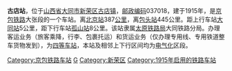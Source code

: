 {{noteTA
|1=zh-cn:始发车次; zh-hk:列車班次;
|2=zh-cn:车次; zh-hk:班次;
}}
{{Infobox China railway station
|车站名称 = 古店站
|图片 = 
|图片介绍 = 
|其他名称 = 
|车站拼音 = Gudian
|英文名称 = Gudian Railway Station
|车站代码 = 
|车站地址 = [[山西省|山西省]][[大同县|大同县]][[新荣区|新荣区]]
|归属 = [[太原铁路局|太原铁路局]]大同铁路分局
|线路 = [[京包铁路|京包铁路]]
|车站等级 = [[四等站_(中铁)|四等站]]
}}
'''古店站'''，位于[[山西省|山西省]][[大同市|大同市]][[新荣区|新荣区]][[古店镇|古店镇]]，[[邮政编码|邮政编码]]037018，建于1915年，是[[京包铁路|京包铁路]]大张段的一个车站。离[[北京站|北京站]]387[[公里|公里]]，离[[包头站|包头站]]445公里。距上行车站[[大同站|大同站]]5公里，距下行车站[[孤山站|孤山站]]8公里。该站隶属[[太原铁路局|太原铁路局]]大同铁路分局。办理客运业务（旅客乘降，行李、包裹托运）和货运业务（仅办理专用线、专用铁道整车货物发到），为[[四等站_(中铁)|四等车站]]，本站及相邻上下行区间均为[[电气化|电气化]]区段。

{{start rail box}}
{{s-inop|[[大同站|大同站]]}}
{{s-line|[[京包铁路|京包铁路]]}}
{{s-inop|[[孤山站|孤山站]]}}
{{end box}}
{{京包铁路}}
{{铁路车站小作品}}

[[Category:京包铁路车站|Category:京包铁路车站]]
[[Category:大同市铁路车站|G]]
[[Category:新荣区|Category:新荣区]]
[[Category:1915年启用的铁路车站|Category:1915年启用的铁路车站]]